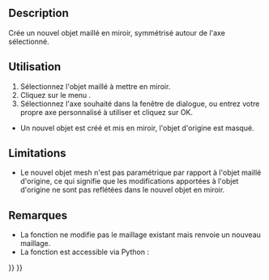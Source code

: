 <languages/>

{{Docnav/fr
|[[OpenSCAD_RefineShapeFeature/fr|Affiner la forme]]
|[[OpenSCAD_ScaleMeshFeature/fr|Mise à l'échelle du maillage]]
|[[OpenSCAD_Workbench/fr|Atelier OpenSCAD]]
|IconL=OpenSCAD_RefineShapeFeature.svg
|IconR=OpenSCAD_ScaleMeshFeature.svg
|IconC=Workbench_OpenSCAD.svg
}}

{{GuiCommand/fr
|Name=OpenSCAD MirrorMeshFeature
|Name/fr=OpenSCAD Miroir du maillage 
|MenuLocation=OpenSCAD → Créer un objet maillé en miroir...
|Workbenches=[[OpenSCAD_Workbench/fr|OpenSCAD]]
|SeeAlso=[[Part_Mirror/fr|Part Objet en miroir]]
}}

==Description== 

Crée un nouvel objet maillé en miroir, symmétrisé autour de l'axe sélectionné.

<span id="Usage"></span>
==Utilisation== 

# Sélectionnez l'objet maillé à mettre en miroir.
# Cliquez sur le menu {{KEY|OpenSCAD → Créer un objet maillé en miroir...}}.
# Sélectionnez l'axe souhaité dans la fenêtre de dialogue, ou entrez votre propre axe personnalisé à utiliser et cliquez sur OK.
* Un nouvel objet est créé et mis en miroir, l'objet d'origine est masqué.

==Limitations== 

* Le nouvel objet mesh n'est pas paramétrique par rapport à l'objet maillé d'origine, ce qui signifie que les modifications apportées à l'objet d'origine ne sont pas reflétées dans le nouvel objet en miroir.

<span id="Notes"></span>
==Remarques== 

* La fonction ne modifie pas le maillage existant mais renvoie un nouveau maillage.
* La fonction est accessible via Python :

{{Code|code=
import OpenSCADUtils
import Mesh
#this assumes an existing object in the document named "Mesh" that you wish to mirror
original_mesh = App.ActiveDocument.Mesh
mirrored_mesh = OpenSCADUtils.mirrormesh(original_mesh.Mesh, FreeCAD.Base.Vector(1,0,0))
Mesh.show(mirrored_mesh)
}}


{{Docnav/fr
|[[OpenSCAD_RefineShapeFeature/fr|Affiner la forme]]
|[[OpenSCAD_ScaleMeshFeature/fr|Mise à l'échelle du maillage]]
|[[OpenSCAD_Workbench/fr|Atelier OpenSCAD]]
|IconL=OpenSCAD_RefineShapeFeature.svg
|IconR=OpenSCAD_ScaleMeshFeature.svg
|IconC=Workbench_OpenSCAD.svg
}}

{{OpenSCAD_Tools_navi{{#translation:}}}}
{{Userdocnavi{{#translation:}}}}